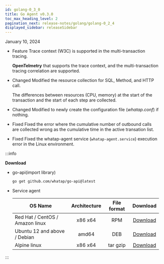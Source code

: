```yaml
---
id: golang-0_3_0
title: Go Agent v0.3.0
toc_max_heading_level: 2
pagination_next: release-notes/golang/golang-0_2_4
displayed_sidebar: releaseSidebar
---
```


January 10, 2024

- <Status>Feature</Status> Trace context (W3C) is supported in the multi-transaction tracing.

  **OpenTelmetry** that supports the trace context, and the multi-transaction tracing correlation are supported.

- <Status>Changed</Status> Modified the resource collection for SQL, Method, and HTTP call.

  The differences between resources (CPU, memory) at the start of the transaction and the start of each step are collected.

- <Status>Changed</Status> Modified to newly create the configuration file (<em>whatap.conf</em>) if nothing.

- <Status>Fixed</Status> Fixed the error where the cumulative number of outbound calls are collected wrong as the cumulative time in the active transation list.

- <Status>Fixed</Status> Fixed the whatap-agent service (<code>whatap-agent.service</code>) execution error in the Linux environment.

:::info

**Download**

- go-api(import library)

  ```bash
  go get github.com/whatap/go-api@latest
  ```

- Service agent

  | OS Name                         | Architecture | File format |                                     Download                                    |
  | ------------------------------- | :----------: | :---------: | :-----------------------------------------------------------------------------: |
  | Red Hat / CentOS / Amazon linux |    x86 x64   |     RPM     | [Download](http://repo.whatap.io/centos/6/x86_64/whatap-agent-0.3-0.x86_64.rpm) |
  | Ubuntu 12 and above / Debian    |     amd64    |     DEB     |  [Download](http://repo.whatap.io/debian/unstable/whatap-agent_0.3.0_amd64.deb) |
  | Alpine linux                    |    x86 x64   |   tar gzip  |    [Download](http://repo.whatap.io/alpine/x86_64/whatap-agent-0.3.0.tar.gz)    |

:::
